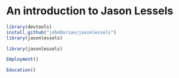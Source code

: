 <!--
%\VignetteEngine{knitr::knitr}
%\VignetteIndexEntry{Jason Lessels}
-->

# An introduction to Jason Lessels 

```r
library(devtools)
install_github("johnDorian/jasonlessels")
library(jasonlessels)
```

```r
library(jasonlessels)
```

```r
Employment()
```


```r
Education()
```

